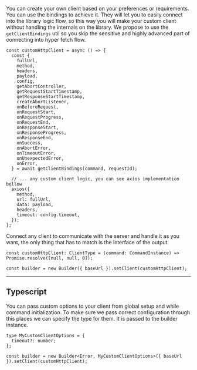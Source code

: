 You can create your own client based on your preferences or requirements. You can use the bindings to achieve it. They
will let you to easily connect into the library logic flow, so this way you will make your custom client without
handling the internals on the library. We propose to use the `getClientBindings` util so you skip the sensitive and
highly advanced part of connecting into hyper fetch flow.

```tsx
const customHttpClient = async () => {
  const {
    fullUrl,
    method,
    headers,
    payload,
    config,
    getAbortController,
    getRequestStartTimestamp,
    getResponseStartTimestamp,
    createAbortListener,
    onBeforeRequest,
    onRequestStart,
    onRequestProgress,
    onRequestEnd,
    onResponseStart,
    onResponseProgress,
    onResponseEnd,
    onSuccess,
    onAbortError,
    onTimeoutError,
    onUnexpectedError,
    onError,
  } = await getClientBindings(command, requestId);

  // ... any custom client logic, you can see axios implementation bellow
  axios({
    method,
    url: fullUrl,
    data: payload,
    headers,
    timeout: config.timeout,
  });
};
```

Connect any client to communicate with the server and handle it as you want, the only thing that has to match is the
interface of the output.

```tsx
const customHttpClient: ClientType = (command: CommandInstance) => Promise.resolve([null, null, 0]);

const builder = new Builder({ baseUrl }).setClient(customHttpClient);
```

---

## Typescript

You can pass custom options to your client from global setup and while command initialization. To make sure we pass
correct configuration through this places we can specify the type for them. It is passed to the builder instance.

```tsx
type MyCustomClientOptions = {
  timeout?: number;
};

const builder = new Builder<Error, MyCustomClientOptions>({ baseUrl }).setClient(customHttpClient);
```
